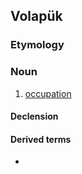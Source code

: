 ==Volapük==

===Etymology===
{{prefix|vo|be|seid}}

===Noun===
{{vo-noun}}

# [[occupation]]

====Declension====
{{vo-decl-noun}}

====Derived terms====
* {{l|vo|beseidan}}